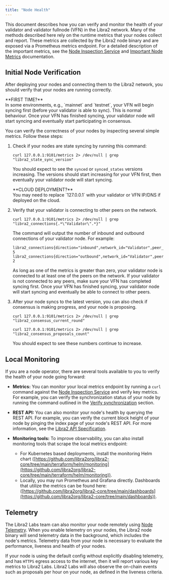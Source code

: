 ```yaml
---
title: "Node Health"
---
```



This document describes how you can verify and monitor the health of your validator and validator fullnode (VFN) in the
Libra2 network. Many of the methods described here rely on the runtime metrics that your nodes collect and report. These
metrics are collected by the Libra2 node binary and are exposed via a Prometheus metrics endpoint. For a detailed
description of the important metrics, see the [Node Inspection Service](/network/nodes/measure/node-inspection-service) and
[Important Node Metrics](/network/nodes/measure/important-metrics) documentation.

## Initial Node Verification

After deploying your nodes and connecting them to the Libra2 network, you should verify that your nodes are running
correctly.

<Aside type="note">
  **FIRST TIME?**<br />
  In some environments, e.g., `mainnet` and `testnet`, your VFN will begin syncing first (before your validator is able to sync).
  This is normal behaviour. Once your VFN has finished syncing, your validator node will start syncing and eventually start participating in consensus.
</Aside>

You can verify the correctness of your nodes by inspecting several simple metrics. Follow these steps:

1. Check if your nodes are state syncing by running this command:

   ```shellscript filename="Terminal"
   curl 127.0.0.1:9101/metrics 2> /dev/null | grep "libra2_state_sync_version"
   ```

   You should expect to see the `synced` or `synced_states` versions increasing. The versions should start increasing
   for your VFN first, then eventually your validator node will start syncing.

   <Aside type="note">
     **CLOUD DEPLOYMENT?**<br />
     You may need to replace `127.0.0.1` with your validator or VFN IP/DNS if deployed on the cloud.
   </Aside>

2. Verify that your validator is connecting to other peers on the network.

   ```shellscript filename="Terminal"
   curl 127.0.0.1:9101/metrics 2> /dev/null | grep "libra2_connections{.*\"Validator\".*}"
   ```

   The command will output the number of inbound and outbound connections of your validator node. For example:

   ```shellscript filename="Terminal"
   libra2_connections{direction="inbound",network_id="Validator",peer_id="f326fd30",role_type="validator"} 5
   libra2_connections{direction="outbound",network_id="Validator",peer_id="f326fd30",role_type="validator"} 2
   ```

   As long as one of the metrics is greater than zero, your validator node is connected to at least one of the peers on the network. If your validator is not
   connected to any peers, make sure your VFN has completed syncing first. Once your VFN has finished syncing, your validator
   node will start syncing and eventually be able to connect to other peers.

3. After your node syncs to the latest version, you can also check if consensus is making progress, and your node is proposing.

   ```shellscript filename="Terminal"
   curl 127.0.0.1:9101/metrics 2> /dev/null | grep "libra2_consensus_current_round"

   curl 127.0.0.1:9101/metrics 2> /dev/null | grep "libra2_consensus_proposals_count"
   ```

   You should expect to see these numbers continue to increase.

## Local Monitoring

If you are a node operator, there are several tools available to you to verify the health of your node going forward:

- **Metrics:** You can monitor your local metrics endpoint by running a `curl` command against the
  [Node Inspection Service](/network/nodes/measure/node-inspection-service) and verify key metrics. For example, you can
  verify the synchronization status of your node by running the command outlined in the
  [Verify synchronization](/network/nodes/full-node/verify-pfn#verify-synchronization) section.

- **REST API:** You can also monitor your node's health by querying the REST API. For example, you can verify the
  current block height of your node by pinging the index page of your node's REST API. For more information, see the
  [Libra2 API Specification](/build/apis/fullnode-rest-api).

- **Monitoring tools:** To improve observability, you can also install monitoring tools that scrape the local metrics endpoint:
  - For Kubernetes based deployments, install the monitoring Helm chart ([https://github.com/libra2org/libra2-core/tree/main/terraform/helm/monitoring](https://github.com/libra2org/libra2-core/tree/main/terraform/helm/monitoring)).
  - Locally, you may run Prometheus and Grafana directly. Dashboards that utilize the metrics can be found here: ([https://github.com/libra2org/libra2-core/tree/main/dashboards](https://github.com/libra2org/libra2-core/tree/main/dashboards)).

## Telemetry

The Libra2 Labs team can also monitor your node remotely using [Node Telemetry](/network/nodes/configure/telemetry). When you enable telemetry on
your nodes, the Libra2 node binary will send telemetry data in the background, which includes the node's metrics.
Telemetry data from your node is necessary to evaluate the performance, liveness and health of your nodes.

If your node is using the default config without explicitly disabling telemetry, and has `HTTPS` egress access to the
internet, then it will report various key metrics to Libra2 Labs. Libra2 Labs will also observe the on-chain events
such as proposals per hour on your node, as defined in the liveness criteria.
